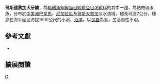 {{Speciesbox 
| taxon = Cynodonichthys isthmensis
| status = NE
| status_system = IUCN3.1
| authority = [[Garman|Garman]], 1895
| synonyms = *''Rivulus isthmensis, Garman, 1895''
*''Rivulus flabellicauda, Regan, 1907''
}}
'''哥斯達黎加犬牙鱂'''，為[[輻鰭魚綱|輻鰭魚綱]][[鯉齒目|鯉齒目]][[鰕鱂亞目|鰕鱂亞目]][[溪鱂科|溪鱂科]]的其中一[[種|種]]，為熱帶淡水魚，分布於[[中美洲|中美洲]][[巴拿馬|巴拿馬]]、[[尼加拉瓜|尼加拉瓜]]及[[哥斯大黎加|哥斯大黎加]]淡水流域，體長可達7公分，棲息在海平面至海拔1500公尺的小溪、[[沼澤|沼澤]]，以[[昆蟲|昆蟲]]為食，生活習性不明。

== 參考文獻 ==
*{{FishBase_species|genus=Cynodonichthys|species=isthmensis|year=2014|month=8}}

== 擴展閱讀 ==
{{refbegin}}
{{wikispecies-inline|Cynodonichthys isthmensis|哥斯達黎加犬牙鱂}}
{{refend}}
{{Taxonbar|from=Q13416180}}

[[Category:犬牙鱂屬|G]]